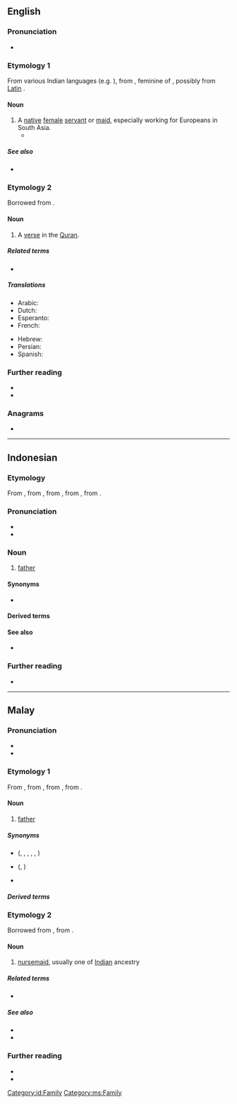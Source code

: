 ==English==

===Pronunciation===
* {{IPA|/aɪə/|lang=en}}

===Etymology 1===
From various Indian languages (e.g. {{der|en|hi|आया||dry nurse, nanny}}), from {{der|en|pt|aia||nurse, governess}}, feminine of {{m|pt|aio||tutor}}, possibly from [[w:Latin language|Latin]] {{m|la|avia||grandmother}}.

====Noun====
{{en-noun}}

# A [[native]] [[female]] [[servant]] or [[maid]], especially working for Europeans in South Asia.
#* {{quote-book|year=1888|author=Rudyard Kipling|authorlink=Rudyard Kipling|chapter=[[w:Watches of the Night|Watches of the Night]]|title=[[w:Plain Tales from the Hills|Plain Tales from the Hills]]|genre=fiction|text=She manufactured the Station scandal, and talked to her '''''ayah'''''.|lang=en}}

=====See also=====
* {{l|en|amah}}

===Etymology 2===
Borrowed from {{bor|en|ar|آيَة||sign, token}}.

====Noun====
{{en-noun|s|ayat}}

# A [[verse]] in the [[Quran]].

=====Related terms=====
* {{l|en|ayat}}

=====Translations=====
{{trans-top|A verse in the Quran.}}
* Arabic: {{t+|ar|آية|tr=ʾāya}}
* Dutch: {{t+|nl|aja|f}}
* Esperanto: {{t|eo|ajaho}}
* French: {{t+|fr|aya|m}}
{{trans-mid}}
* Hebrew: {{t+|he|איה}}
* Persian: {{t+|fa|آیه|tr=âye|sc=fa-Arab}}
* Spanish: {{t|es|aleya|f}}
{{trans-bottom}}

===Further reading===
{{Wikisource1911Enc Citation|Ayah}}
* {{pedia|Āyah}}
* {{pedia|ayah (disambiguation)}}

===Anagrams===
* {{anagrams|en|a=aahy|Haya|haya}}

----

==Indonesian==
{{wp|lang=id}}

===Etymology===
From {{inh|id|ms|ayah|t=[[father]]}}, from {{der|id|pi|ayya|t=[[gentleman]], [[honourable]]}}, from {{der|id|sa|आर्य}}, from {{der|id|inc-pro|*áryas}}, from {{der|id|iir-pro|*áryas}}.

===Pronunciation===
* {{IPA|/a.jah/|lang=id}}
* {{hyphenation|a|yah|lang=id}}

===Noun===
{{id-noun}}

# {{lb|id|formal}} [[father]] {{gloss|male parent}}

====Synonyms====
* {{l|id|bapak}}

====Derived terms====
{{id-der|lang=id|340|40}}

====See also====
* {{l|id|bung}}

===Further reading===
* {{R:KBBI Daring}}

[[Category:id:Family]]

----

==Malay==

===Pronunciation===
* {{IPA|/a.jah/|lang=ms}}
* {{rhymes|ajah|jah|ah|lang=ms}}

===Etymology 1===
{{wp|lang=ms}}
From {{der|ms|pi|ayya|t=[[gentleman]], [[honourable]]}}, from {{der|ms|sa|आर्य}}, from {{der|ms|inc-pro|*áryas}}, from {{der|ms|iir-pro|*áryas}}.

====Noun====
{{ms-noun|j=ايه}}

# {{lb|ms|formal|polite}} [[father]] {{gloss|male parent}}
#: {{uxi|ms|'''ayah''' angkat|foster '''father'''}}
#: {{uxi|ms|'''ayah''' tiri|step'''father'''}}

=====Synonyms=====
* {{l|ms|bapa}} ({{l|ms|bapanda}}, {{l|ms|bapai}}, {{l|ms|bapak}}, {{l|ms|bapang}}, {{l|ms|baba}}, {{l|ms|papa}})
* {{l|ms|abah}} ({{l|ms|aba}}, {{l|ms|bah}})
* {{l|ms|rama}}

=====Derived terms=====
{{ms-der|340|340+221|40|ayahanda}}

===Etymology 2===
{{wp|Amah (occupation)}}
Borrowed from {{bor|ms|hi|आया}}, from {{der|ms|pt|aia}}.

====Noun====
{{ms-noun|j=ايه}}

# {{lb|ms|dated}} [[nursemaid]], usually one of [[Indian]] ancestry

=====Related terms=====
* {{l|ms|amah}}

=====See also=====
* {{l|ms|pengasuh|gloss=[[caretaker]]}}
* {{l|ms|pembantu rumah|gloss=[[domestic worker]]}}

===Further reading===
* {{R:KD4}}
* {{R:PRPM}}

[[Category:ms:Family]]